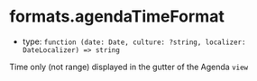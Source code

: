 
# formats.agendaTimeFormat

- type: `function (date: Date, culture: ?string, localizer: DateLocalizer) => string`

Time only (not range) displayed in the gutter of the Agenda `view`

<Canvas>
  <Story id="props--formats-agenda-time-format" />
</Canvas>
